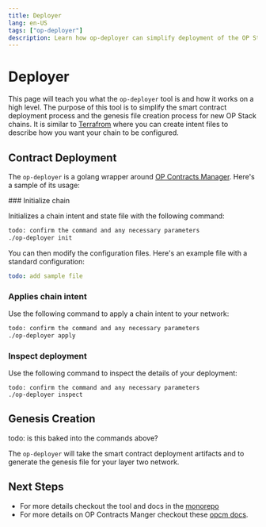 ```yaml
---
title: Deployer
lang: en-US
tags: ["op-deployer"]
description: Learn how op-deployer can simplify deployment of the OP Stack.
---
```



# Deployer

This page will teach you what the `op-deployer` tool is and how it works on a high level. The purpose of this tool is to simplify the smart contract deployment process and the genesis file creation process for new OP Stack chains. It is similar to [Terrafrom](https://www.terraform.io/) where you can create intent files to describe how you want your chain to be configured.

## Contract Deployment

The `op-deployer` is a golang wrapper around [OP Contracts Manager](/stack/experimental/opcm). Here's a sample of its usage:

<Steps>
  ### Initialize chain

  Initializes a chain intent and state file with the following command:

  ```bash
  todo: confirm the command and any necessary parameters
  ./op-deployer init
  ```

  You can then modify the configuration files. Here's an example file with a standard configuration:

  ```yaml
  todo: add sample file
  ```

  ### Applies chain intent

  Use the following command to apply a chain intent to your network:

  ```bash
  todo: confirm the command and any necessary parameters
  ./op-deployer apply
  ```

  ### Inspect deployment

  Use the following command to inspect the details of your deployment:

  ```
  todo: confirm the command and any necessary parameters
  ./op-deployer inspect
  ```
</Steps>

## Genesis Creation

todo: is this baked into the commands above?

The `op-deployer` will take the smart contract deployment artifacts and to generate the genesis file for your layer two network.

## Next Steps

*   For more details checkout the tool and docs in the [monorepo](https://github.com/ethereum-optimism/optimism/tree/develop/op-chain-ops/cmd/op-deployer)
*   For more details on OP Contracts Manger checkout these [opcm docs](/stack/experimental/opcm).
